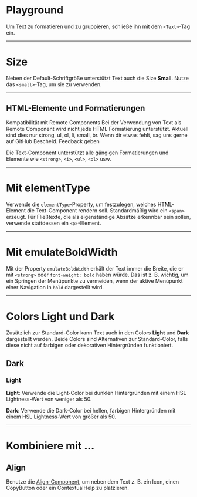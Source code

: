 # Playground

Um Text zu formatieren und zu gruppieren, schließe ihn mit dem `<Text>`-Tag ein.

<LiveCodeEditor />

---

# Size

Neben der Default-Schriftgröße unterstützt Text auch die Size **Small**. Nutze
das `<small>`-Tag, um sie zu verwenden.

<LiveCodeEditor example="size" editorCollapsed />

---

## HTML-Elemente und Formatierungen

<Alert>
  <Heading>Kompatibilität mit Remote Components</Heading>
  <Content>
    Bei der Verwendung von Text als Remote Component wird nicht jede HTML
    Formatierung unterstützt. Aktuell sind dies nur strong, ul, ol, li, small,
    br. Wenn dir etwas fehlt, sag uns gerne auf GitHub Bescheid.
    <Link href="https://github.com/mittwald/flow/issues/new?title=Feedback%20on%20Text%20component">
      Feedback geben
    </Link>
  </Content>
</Alert>

Die Text-Component unterstützt alle gängigen Formatierungen und Elemente wie
`<strong>`, `<i>`, `<ul>`, `<ol>` usw.

<LiveCodeEditor example="html" editorCollapsed />

---

# Mit elementType

Verwende die `elementType`-Property, um festzulegen, welches HTML-Element die
Text-Component rendern soll. Standardmäßig wird ein `<span>` erzeugt. Für
Fließtexte, die als eigenständige Absätze erkennbar sein sollen, verwende
stattdessen ein `<p>`-Element.

<LiveCodeEditor example="elementType" editorCollapsed />

---

# Mit emulateBoldWidth

Mit der Property `emulateBoldWidth` erhält der Text immer die Breite, die er mit
`<strong>` oder `font-weight: bold` haben würde. Das ist z. B. wichtig, um ein
Springen der Menüpunkte zu vermeiden, wenn der aktive Menüpunkt einer Navigation
in `bold` dargestellt wird.

<LiveCodeEditor example="emulateBoldWidth" editorCollapsed />

---

# Colors Light und Dark

Zusätzlich zur Standard-Color kann Text auch in den Colors **Light** und
**Dark** dargestellt werden. Beide Colors sind Alternativen zur Standard-Color,
falls diese nicht auf farbigen oder dekorativen Hintergründen funktioniert.

## Dark

<LiveCodeEditor example="dark" bgColor="light" editorCollapsed />

### Light

<LiveCodeEditor example="light" bgColor="dark" editorCollapsed />

**Light**: Verwende die Light-Color bei dunklen Hintergründen mit einem HSL
Lightness-Wert von weniger als 50.

**Dark**: Verwende die Dark-Color bei hellen, farbigen Hintergründen mit einem
HSL Lightness-Wert von größer als 50.

---

# Kombiniere mit ...

## Align

Benutze die [Align-Component](/03-components/structure/align), um neben dem Text
z. B. ein Icon, einen CopyButton oder ein ContextualHelp zu platzieren.

<LiveCodeEditor example="align" editorCollapsed />
